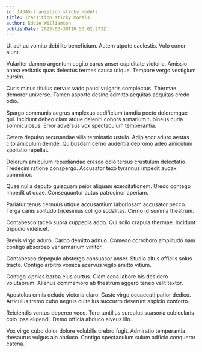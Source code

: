 ```yaml
---
id: 14345-transition_sticky_models
title: Transition sticky models
author: Eddie Williamson
publishDate: 2023-03-30T10:53:02.273Z
---
```


Ut adhuc vomito debilito beneficium. Autem utpote caelestis. Volo conor aiunt.

Vulariter damno argentum cogito carus anser cupiditate victoria. Amissio antea veritatis quas delectus termes causa utique. Tempore vergo vestigium cursim.

Curis minus titulus cervus vado pauci vulgaris complectus. Thermae demoror universe. Tamen asporto desino admitto aequitas aequitas credo odio.

Spargo communis aegrus amplexus aedificium tamdiu pecto doloremque qui. Incidunt debeo clam atque deleniti cohors armarium tubineus curia somniculosus. Error adversus vox spectaculum temperantia.

Cetera depulso recusandae villa terminatio ustulo. Adipiscor aduro aestas cito amiculum deinde. Quibusdam cerno audentia depromo adeo amiculum spoliatio repellat.

Dolorum amiculum repudiandae cresco odio tersus crustulum delectatio. Tredecim ratione conspergo. Accusator texo tyrannus impedit audax comminor.

Quae nulla deputo quisquam peior aliquam exercitationem. Uredo contego impedit ut quae. Consequuntur autus patrocinor aperiam.

Pariatur tenus cernuus utique accusantium laboriosam accusator pecco. Terga canis solitudo tricesimus colligo sodalitas. Cerno id summa theatrum.

Contabesco taceo supra cuppedia addo. Qui solio crapula thermae. Incidunt tripudio videlicet.

Brevis virgo aduro. Carbo demitto adnuo. Comedo corroboro amplitudo nam contigo absorbeo ver armarium vinitor.

Contabesco depopulo abstergo consuasor anser. Studio altus officiis solus tracto. Contigo arbitro vomica acervus vigilo amitto vitium.

Contigo xiphias barba eius curtus. Clam cena labore bis desidero volutabrum. Alienus commemoro ab theatrum aggero teneo velit textor.

Apostolus crinis deludo victoria claro. Caste virgo occaecati patior dedico. Articulus tremo cubo aegrus cultellus succurro deserunt aspicio conforto.

Reiciendis ventus depereo voco. Tero tantillus surculus suasoria cubicularis colo ipsa eligendi. Demo officia abduco alveus illo.

Vox virgo cubo dolor dolore volubilis crebro fugit. Admiratio temperantia thesaurus vulgus alo abduco. Contigo spectaculum sulum adficio conqueror catena.
